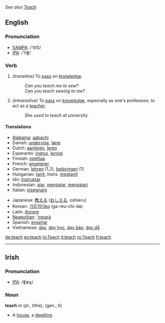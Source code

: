 ''See also [[Teach]]''
==English==
=== Pronunciation ===
*[[w:SAMPA|SAMPA]]: /'titS/
*[[w:IPA|IPA]]: /'tiʧ/

=== Verb ===
{{irregverb|'''to teach'''|'''[[teaches]]'''|'''[[taught]]'''|'''[[taught]]'''|'''[[teaching]]'''}}

#''(transitive)'' To [[pass]] on [[knowledge]].
#:''Can you teach me to sew?''
#:''Can you teach sewing to me?''
#''(intransitive)'' To [[pass]] on [[knowledge]], especially as one's profession; to act as a [[teacher]].
#:''She used to teach at university.''

==== Translations ====
{{top}}
*[[Alabama]]: [[aabachi]]
*Danish: [[undervise]], [[lære]]
*Dutch: [[aanleren]], [[leren]]
*Esperanto: [[instrui]], [[lernigi]]
*Finnish: [[opettaa]]
*French: [[enseigner]]
*German: [[lehren]] (1,2), [[beibringen]] (1)
*Hungarian: [[tanít]], ''trans.'' [[megtanít]]
*Ido: [[instruktar]]
*Indonesian: [[ajar]], [[ajar|mengajar]], [[ajar|mengajari]]
*Italian: [[insegnare]]
{{mid}}
*Japanese: [[教える]] ([[おしえる]], oshieru)
*Korean: [[가르치다]][[:ko:가르치다|ko]] (ga-reu-chi-da)
*Latin: [[docere]]
*[[Neapolitan]]: [['mparà]]
*Spanish: [[enseñar]]
*Vietnamese: [[dạy]], [[dạy học]], [[dạy bảo]], [[dạy dỗ]]
{{bottom}}

[[de:teach]]
[[es:teach]]
[[io:Teach]]
[[it:teach]]
[[ro:Teach]]
[[fi:teach]]

----
==Irish==
===Pronunciation===
*[[International Phonetic Alphabet|IPA]]: /ʧæχ/

===Noun===

'''teach''' ''m'' (pl., tithe), (gen., tí)

*A [[house]], a [[dwelling]].